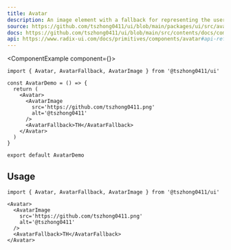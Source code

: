 ```yaml
---
title: Avatar
description: An image element with a fallback for representing the user.
source: https://github.com/tszhong0411/ui/blob/main/packages/ui/src/avatar.tsx
docs: https://github.com/tszhong0411/ui/blob/main/src/contents/docs/components/avatar.mdx
api: https://www.radix-ui.com/docs/primitives/components/avatar#api-reference
---
```


<ComponentExample component={<AvatarDemo />}>
  ```tsx
  import { Avatar, AvatarFallback, AvatarImage } from '@tszhong0411/ui'

  const AvatarDemo = () => {
    return (
      <Avatar>
        <AvatarImage
          src='https://github.com/tszhong0411.png'
          alt='@tszhong0411'
        />
        <AvatarFallback>TH</AvatarFallback>
      </Avatar>
    )
  }

  export default AvatarDemo
  ```
</ComponentExample>

## Usage

```tsx
import { Avatar, AvatarFallback, AvatarImage } from '@tszhong0411/ui'
```

```tsx
<Avatar>
  <AvatarImage
    src='https://github.com/tszhong0411.png'
    alt='@tszhong0411'
  />
  <AvatarFallback>TH</AvatarFallback>
</Avatar>
```
